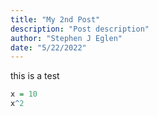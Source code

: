 ```yaml
---
title: "My 2nd Post"
description: "Post description"
author: "Stephen J Eglen"
date: "5/22/2022"
---
```


this is a test


```r
x = 10
x^2
```
